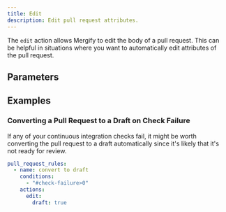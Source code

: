 ```yaml
---
title: Edit
description: Edit pull request attributes.
---
```



The `edit` action allows Mergify to edit the body of a pull request. This can
be helpful in situations where you want to automatically edit attributes
of the pull request.

## Parameters

<ActionOptionsTable action='edit'/>

## Examples

### Converting a Pull Request to a Draft on Check Failure

If any of your continuous integration checks fail, it might be worth converting
the pull request to a draft automatically since it's likely that it's not ready
for review.

```yaml
pull_request_rules:
  - name: convert to draft
    conditions:
      - "#check-failure>0"
    actions:
      edit:
        draft: true
```